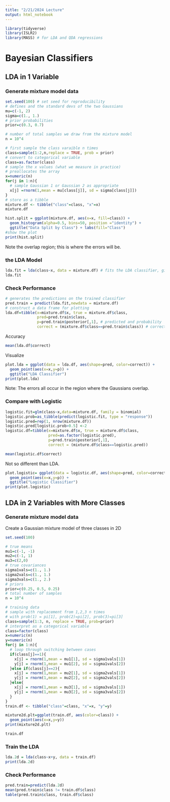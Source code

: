 ```yaml
---
title: "2/21/2024 Lecture"
output: html_notebook
---
```


```r
library(tidyverse)
library(ISLR2)
library(MASS) # for LDA and QDA regressions
```

# Bayesian Classifiers

## LDA in 1 Variable

### Generate mixture model data

```r
set.seed(100) # set seed for reproducibility
# defines and the standard devs of the two Gaussians
mu=c(-1, 2)
sigma=c(1., 1.)
# prior probabilities
prior=c(0.3, 0.7)

# number of total samples we draw from the mixture model
n = 10^4

# first sample the class varaible n times
class=sample(1:2,n,replace = TRUE, prob = prior)
# convert to categorical variable
class=as.factor(class)
# sample the x values (what we measure in practice)
# preallocates the array
x=numeric(n)
for(j in 1:n){
  # sample Gaussian 1 or Gaussian 2 as appropriate
  x[j] =rnorm(1,mean = mu[class[j]], sd = sigma[class[j]])
}
# store as a tibble
mixture.df <- tibble("class"=class, "x"=x)
mixture.df
```

```r
hist.split = ggplot(mixture.df, aes(x=x, fill=class)) + 
  geom_histogram(alpha=0.5, bins=50, position ="identity") + 
  ggtitle("Data Split by Class") + labs(fill="Class")
#show the plot 
print(hist.split)
```

Note the overlap region; this is where the errors will be.

###  the LDA Model

```r
lda.fit = lda(class~x, data = mixture.df) # fits the LDA classifier, given the data, and the model class ~ x
lda.fit
```

### Check Performance

```r
# generates the predictions on the trained classifier
pred.train = predict(lda.fit,newdata = mixture.df)
# construct a data frame for plotting
lda.df=tibble(x=mixture.df$x, true = mixture.df$class, 
              pred=pred.train$class, 
              p=pred.train$posterior[,1], # predicted and probability
              correct = (mixture.df$class==pred.train$class)) # correct or not

```

Accuracy

```r
mean(lda.df$correct)
```

Visualize

```r
plot.lda = ggplot(data = lda.df, aes(shape=pred, color=correct)) + 
  geom_point(aes(x=x,y=p)) + 
  ggtitle("LDA Classifier")
print(plot.lda)
```

Note: The errors all occur in the region where the Gaussians overlap.

### Compare with Logistic

```r
logistic.fit=glm(class~x,data=mixture.df, family = binomial)
logistic.prob=as_tibble(predict(logistic.fit, type = "response"))
logistic.pred=rep(1, nrow(mixture.df))
logistic.pred[logistic.prob>0.5] <-2
logistic.df=tibble(x=mixture.df$x, true = mixture.df$class,
                   pred=as.factor(logistic.pred), 
                   p=pred.train$posterior[,1],
                   correct = (mixture.df$class==logistic.pred))
```

```r
mean(logistic.df$correct)
```

Not so different than LDA.

```r
plot.logistic= ggplot(data = logistic.df, aes(shape=pred, color=correct)) +
  geom_point(aes(x=x,y=p)) + 
  ggtitle("Logistic Classifier")
print(plot.logistic)

```

## LDA in 2 Variables with More Classes

### Generate mixture model data

Create a Gaussian mixture model of three classes in 2D

```r
set.seed(100)

# true means
mu1=c(-1, -1)
mu2=c(-1, 1)
mu3=c(2,0)
# true covariances
sigma1vals=c(1., 1.)
sigma2vals=c(1., 1.)
sigma3vals=c(1., 2.)
# priors
prior=c(0.25, 0.5, 0.25)
# total number of samples
n = 10^4

# training data
# sample with replacement from 1,2,3 n times
# with prob(1) = pi[1], prob(2)=pi[2], prob(3)=pi[3]
class=sample(1:3, n, replace = TRUE, prob=prior)
# interpret as a categorical variable
class=factor(class)
x=numeric(n)
y=numeric(n)
for(j in 1:n){
  # loop through switching between cases
  if(class[j]==1){
    x[j] = rnorm(1,mean = mu1[1], sd = sigma1vals[1])
    y[j] = rnorm(1,mean = mu1[2], sd = sigma1vals[2])
  }else if(class[j]==2){
    x[j] = rnorm(1,mean = mu2[1], sd = sigma2vals[1])
    y[j] = rnorm(1,mean = mu2[2], sd = sigma2vals[2])
  }else{
    x[j] = rnorm(1,mean = mu3[1], sd = sigma3vals[1])
    y[j] = rnorm(1,mean = mu3[2], sd = sigma3vals[2])
  }
}
train.df <- tibble("class"=class, "x"=x, "y"=y)

```

```r
mixture2d.plt=ggplot(train.df, aes(color=class)) + 
  geom_point(aes(x=x,y=y))
print(mixture2d.plt)

```

```r
train.df
```

### Train the LDA

```r
lda.2d = lda(class~x+y, data = train.df)
print(lda.2d)
```

### Check Performance

```r
pred.train=predict(lda.2d)
mean(pred.train$class != train.df$class)
table(pred.train$class, train.df$class)

```
